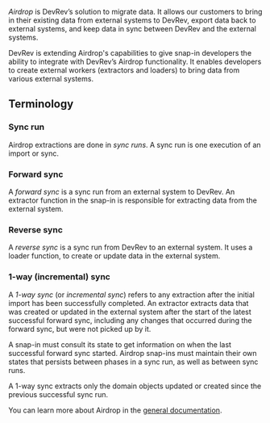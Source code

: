 _Airdrop_ is DevRev’s solution to migrate data. It allows our customers to bring in their existing
data from external systems to DevRev, export data back to external systems, and keep data in sync
between DevRev and the external systems.

DevRev is extending Airdrop's capabilities to give snap-in developers the ability to integrate with
DevRev’s Airdrop functionality.
It enables developers to create external workers (extractors and loaders) to bring data from various
external systems.

## Terminology

### Sync run

Airdrop extractions are done in _sync runs_.
A sync run is one execution of an import or sync.

### Forward sync

A _forward sync_ is a sync run from an external system to DevRev.
An extractor function in the snap-in is responsible for extracting data from the external system.

### Reverse sync

A _reverse sync_ is a sync run from DevRev to an external system.
It uses a loader function, to create or update data in the external system.

### 1-way (incremental) sync

A _1-way sync_ (or _incremental sync_) refers to any extraction after the initial import has been successfully completed.
An extractor extracts data that was created or updated in the external system after the start
of the latest successful forward sync, including any changes that occurred during the forward sync,
but were not picked up by it.

A snap-in must consult its state to get information on when the last successful forward sync started.
Airdrop snap-ins must maintain their own states that persists between phases in a sync run,
as well as between sync runs.

A 1-way sync extracts only the domain objects updated or created since the previous successful sync run.

You can learn more about Airdrop in the [general documentation](https://docs.devrev.ai/import#airdrop-features).
